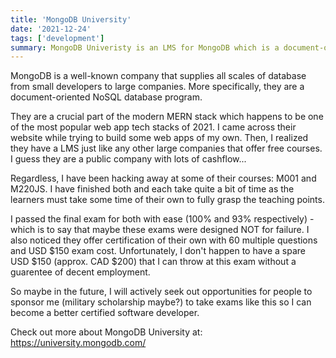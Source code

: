 ```yaml
---
title: 'MongoDB University'
date: '2021-12-24'
tags: ['development']
summary: MongoDB Univeristy is an LMS for MongoDB which is a document-oriented NoSQL database program
---
```


MongoDB is a well-known company that supplies all scales of database from small developers to large companies. More specifically, they are a document-oriented NoSQL database program.

They are a crucial part of the modern MERN stack which happens to be one of the most popular web app tech stacks of 2021. I came across their website while trying to build some web apps of my own. Then, I realized they have a LMS just like any other large companies that offer free courses. I guess they are a public company with lots of cashflow...

Regardless, I have been hacking away at some of their courses: M001 and M220JS. I have finished both and each take quite a bit of time as the learners must take some time of their own to fully grasp the teaching points.

I passed the final exam for both with ease (100% and 93% respectively) - which is to say that maybe these exams were designed NOT for failure. I also noticed they offer certification of their own with 60 multiple questions and USD \$150 exam cost. Unfortunately, I don't happen to have a spare USD \$150 (approx. CAD $200) that I can throw at this exam without a guarentee of decent employment.

So maybe in the future, I will actively seek out opportunities for people to sponsor me (military scholarship maybe?) to take exams like this so I can become a better certified software developer.
  
Check out more about MongoDB University at:  
https://university.mongodb.com/
